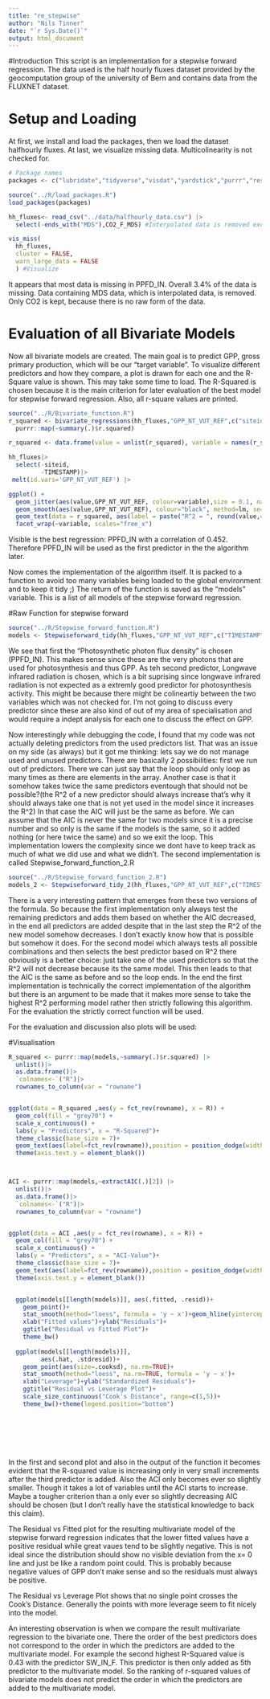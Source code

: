 ```yaml
---
title: "re_stepwise"
author: "Nils Tinner"
date: "`r Sys.Date()`"
output: html_document
---
```


#Introduction
This script is an implementation for a stepwise forward regression. The data used is the half hourly fluxes dataset provided by the geocomputation group of the university of Bern and contains data from the FLUXNET dataset.

# Setup and Loading
At first, we install and load the packages, then we load the dataset halfhourly fluxes. 
At last, we visualize missing data. Multicolinearity is not checked for.

```r
# Package names
packages <- c("lubridate","tidyverse","visdat","yardstick","purrr","reshape2","ggpubr")

source("../R/load_packages.R")
load_packages(packages)

hh_fluxes<- read_csv("../data/halfhourly_data.csv") |>
  select(-ends_with("MDS"),CO2_F_MDS) #Interpolated data is removed except CO2, there only interpolated data is viable...

vis_miss(
  hh_fluxes,
  cluster = FALSE, 
  warn_large_data = FALSE
  ) #Visualize

```
It appears that most data is missing in PPFD_IN. Overall 3.4% of the data is missing.
Data containing MDS data, which is interpolated data, is removed. Only CO2 is kept, because there is no raw form of the data.

# Evaluation of all Bivariate Models
Now all bivariate models are created. The main goal is to predict GPP, gross primary production, which will be our "target variable". To visualize different predictors and how they compare, a plot is drawn for each one and the R-Square value is shown. This may take some time to load. The R-Squared is chosen because it is the main criterion for later evaluation of the best model for stepwise forward regression.
Also, all r-square values are printed.

```r
source("../R/Bivariate_function.R")
r_squared <- bivariate_regressions(hh_fluxes,"GPP_NT_VUT_REF",c("siteid","TIMESTAMP")) |> #bivariate function is called
  purrr::map(~summary(.)$r.squared)

r_squared <- data.frame(value = unlist(r_squared), variable = names(r_squared)) #needed as vector, not a list...

hh_fluxes|>
  select(-siteid,
         -TIMESTAMP)|>
 melt(id.vars='GPP_NT_VUT_REF') |>

ggplot() +
  geom_jitter(aes(value,GPP_NT_VUT_REF, colour=variable),size = 0.1, na.rm=TRUE) + 
  geom_smooth(aes(value,GPP_NT_VUT_REF), colour="black", method=lm, se=FALSE, na.rm=TRUE,formula = 'y ~ x') +
  geom_text(data = r_squared, aes(label = paste("R^2 = ", round(value,4))), x = Inf, y = Inf, hjust = 1, vjust = 1, size = 1.5, nudge_x = -2, nudge_y = -2) +
  facet_wrap(~variable, scales="free_x")

```

Visible is the best regression: PPFD_IN with a correlation of 0.452. Therefore PPFD_IN will be used as the first predictor in the the algorithm later.

Now comes the implementation of the algorithm itself. It is packed to a function to avoid too many variables being loaded to the global environment and to keep it tidy ;) 
The return of the function is saved as the "models" variable. This is a list of all models of the stepwise forward regression.

#Raw Function for stepwise forward
```r

source("../R/Stepwise_forward_function.R")
models <- Stepwiseforward_tidy(hh_fluxes,"GPP_NT_VUT_REF",c("TIMESTAMP","siteid"))# The function should predict the target GPP and take all variables as predictors except TIMESTAMP and siteid since these are deemed as non predicting variables.


```

We see that first the "Photosynthetic photon flux density" is chosen (PPFD_IN). This makes sense since these are the very photons that are used for photosynthesis and thus GPP. As teh second predictor, Longwave infrared radiation is chosen, which is a bit suprising since longwave infrared radiation is not expected as a extremly good predictor for photosynthesis activity. This might be because there might be colineartiy between the two variables which was not checked for. I'm not going to discuss every predictor since these are also kind of out of my area of specialisation and would require a indept analysis for each one to discuss the effect on GPP.

Now interestingly while debugging the code, I found that my code was not actually deleting predictors from the used predictors list. That was an issue on my side (as always) but it got me thinking: lets say we do not manage used and unused predictors. There are basically 2 possibilities: first we run out of predictors. There we can just say that the loop should only loop as many times as there are elements in the array. Another case is that it somehow takes twice the same predictors eventough that should not be possible?(the R^2 of a new predictor should always increase that's why it should always take one that is not yet used in the model since it increases the R^2) In that case the AIC will just be the same as before. We can assume that the AIC is never the same for two models since it is a precise number and so only is the same if the models is the same, so it added nothing (or here twice the same) and so we exit the loop. 
This implementation lowers the complexity since we dont have to keep track as much of what we did use and what we didn't.
The second implementation is called Stepwise_forward_function_2.R

```r

source("../R/Stepwise_forward_function_2.R")
models_2 <- Stepwiseforward_tidy_2(hh_fluxes,"GPP_NT_VUT_REF",c("TIMESTAMP","siteid"))

```
There is a very interesting pattern that emerges from these two versions of the formula. So because the first implementation only always test the remaining predictors and adds them based on whether the AIC decreased, in the end all predictors are added despite that in the last step the R^2 of the new model somehow decreases. I don't exactly know how that is possible but somehow it does.
For the second model which always tests all possible combinations and then selects the best predictor based on R^2 there obviously is a better choice: just take one of the used predictors so that the R^2 will not decrease because its the same model. This then leads to that the AIC is the same as before and so the loop ends. In the end the first implementation is technically the correct implementation of the algorithm but there is an argument to be made that it makes more sense to take the highest R^2 performing model rather then strictly following this algorithm. For the evaluation the strictly correct function will be used.


For the evaluation and discussion also plots will be used:

#Visualisation
```r


R_squared <- purrr::map(models,~summary(.)$r.squared) |>
  unlist()|>
  as.data.frame()|>
  `colnames<-`("R")|>
  rownames_to_column(var = "rowname")


ggplot(data = R_squared ,aes(y = fct_rev(rowname), x = R)) +
  geom_col(fill = "grey70") +
  scale_x_continuous() +
  labs(y = "Predictors", x = "R-Squared")+
  theme_classic(base_size = 7)+
  geom_text(aes(label=fct_rev(rowname)),position = position_dodge(width = 1),hjust=1, size = 2.5)+
  theme(axis.text.y = element_blank())



ACI <- purrr::map(models,~extractAIC(.)[2]) |>
  unlist()|>
  as.data.frame()|>
  `colnames<-`("R")|>
  rownames_to_column(var = "rowname")


ggplot(data = ACI ,aes(y = fct_rev(rowname), x = R)) +
  geom_col(fill = "grey70") +
  scale_x_continuous() +
  labs(y = "Predictors", x = "ACI-Value")+
  theme_classic(base_size = 7)+
  geom_text(aes(label=fct_rev(rowname)),position = position_dodge(width = 1),hjust=1, size = 2.5)+
  theme(axis.text.y = element_blank())


  ggplot(models[[length(models)]], aes(.fitted, .resid))+
    geom_point()+
    stat_smooth(method="loess", formula = 'y ~ x')+geom_hline(yintercept=0, col="red", linetype="dashed")+
    xlab("Fitted values")+ylab("Residuals")+
    ggtitle("Residual vs Fitted Plot")+
    theme_bw()
  
  ggplot(models[[length(models)]],
         aes(.hat, .stdresid))+
    geom_point(aes(size=.cooksd), na.rm=TRUE)+
    stat_smooth(method="loess", na.rm=TRUE, formula = 'y ~ x')+
    xlab("Leverage")+ylab("Standardized Residuals")+
    ggtitle("Residual vs Leverage Plot")+
    scale_size_continuous("Cook's Distance", range=c(1,5))+
    theme_bw()+theme(legend.position="bottom")





  
```

In the first and second plot and also in the output of the function it becomes evident that the R-squared value is increasing only in very small increments after the third predictor is added. Also the ACI only becomes ever so slightly smaller. Though it takes a lot of variables until the ACI starts to increase. Maybe a tougher criterion than a only ever so slightly decreasing AIC should be chosen (but I don't really have the statistical knowledge to back this claim).

The Residual vs Fitted plot for the resulting multivariate model of the stepwise forward regression indicates that the lower fitted values have a positive residual while great vaues tend to be slightly negative. This is not ideal since the distribution should show no visible deviation from the x= 0 line and just be like a random point could. This is probably because negative values of GPP don't make sense and so the residuals must always be positive.

The Residual vs Leverage Plot shows that no single point crosses the Cook's Distance. Generally the points with more leverage seem to fit nicely into the model.

An interesting observation is when we compare the result multivariate regression to the bivariate one. There the order of the best predictors does not correspond to the order in which the predictors are added to the multivariate model. For example the second highest R-Squared value is 0.43 with the predictor SW_IN_F. This predictor is then only added as 5th predictor to the multivariate model. So the ranking of r-squared values of bivariate models does not predict the order in which the predictors are added to the multivariate model.